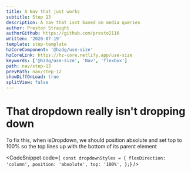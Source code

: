 ```yaml
---
title: A Nav that just works
subtitle: Step 13
description: A nav that isnt based on media queries
author: Preston Straight
authorGithub: https://github.com/presto2116
written: '2020-07-19'
template: step-template
hzCoreComponent: '@hzdg/use-size'
hzCoreLink: https://hz-core.netlify.app/use-size
keywords: ['@hzdg/use-size', 'Nav', 'flexbox']
path: nav/step-13
prevPath: nav/step-12
showDiffOnLoad: true
splitView: false
---
```



<RenderCode Code={Step13Code} />

# That dropdown really isn't dropping down

To fix this, when isDropdown, we should position absolute and set top to
100% so the top lines up with the bottom of its parent element

<CodeSnippet
  code={`
const dropdownStyles = {
  flexDirection: 'column',
  position: 'absolute',
  top: '100%',
};`}
/>
